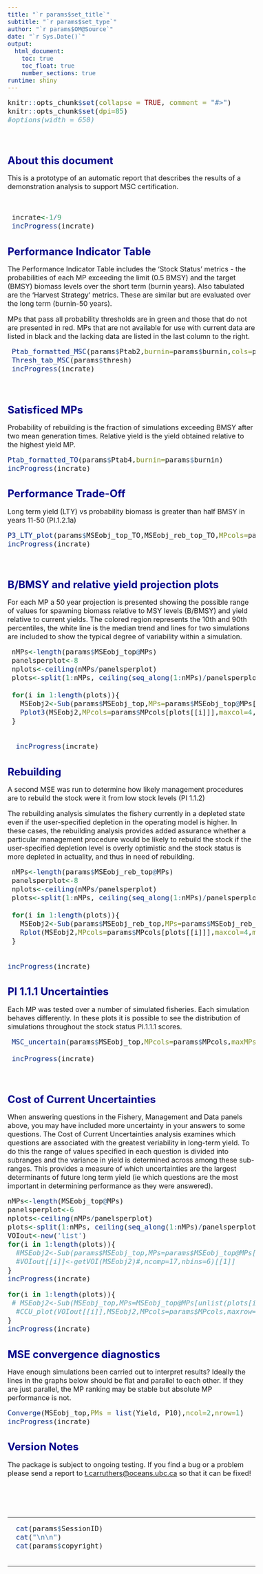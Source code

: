 ```yaml
---
title: "`r params$set_title`"
subtitle: "`r params$set_type`"
author: "`r params$OM@Source`"
date: "`r Sys.Date()`"
output: 
  html_document:
    toc: true
    toc_float: true
    number_sections: true    
runtime: shiny   
---
```



<style type="text/css">

body{ /* Normal  */
   font-size: 16px;
}
td {  /* Table  */
   font-size: 16px;
}
title { /* title */
 font-size: 26px;
}
h1 { /* Header 1 */
 font-size: 24px;
 color: DarkBlue;
}
h2 { /* Header 2 */
 font-size: 21px;
 color: DarkBlue;
}
h3 { /* Header 3 */
 font-size: 19px;
 color: DarkBlue;
}
code.r{ /* Code block */
  font-size: 16px;
}
pre { /* Code block */
  font-size: 16px
}
</style>




```r
knitr::opts_chunk$set(collapse = TRUE, comment = "#>")
knitr::opts_chunk$set(dpi=85)
#options(width = 650)
```

<br>


# About this document

This is a prototype of an automatic report that describes the results of a demonstration analysis to support MSC certification. 

<br>

```r

 incrate<-1/9
 incProgress(incrate)

```
 

# Performance Indicator Table

The Performance Indicator Table includes the 'Stock Status' metrics - the probabilities of each MP exceeding the limit (0.5 BMSY) and the target (BMSY) biomass levels over the short term (burnin years). Also tabulated are the 'Harvest Strategy' metrics. These are similar but are evaluated over the long term (burnin-50 years).

MPs that pass all probability thresholds are in green and those that do not are presented in red.  MPs that are  not available for use with current data are listed in black and the lacking data are listed in the last column to the right. 

```r

 Ptab_formatted_MSC(params$Ptab2,burnin=params$burnin,cols=params$MPcols,thresh=params$thresh)
 Thresh_tab_MSC(params$thresh)
 incProgress(incrate)

```

<br>

# Satisficed MPs

Probability of rebuilding is the fraction of simulations exceeding BMSY after two mean generation times. Relative yield is the yield obtained relative to the highest yield MP. 

```r
Ptab_formatted_TO(params$Ptab4,burnin=params$burnin)
incProgress(incrate)

```


# Performance Trade-Off 

Long term yield (LTY) vs probability biomass is greater than half BMSY in years 11-50 (PI.1.2.1a)

```r
P3_LTY_plot(params$MSEobj_top_TO,MSEobj_reb_top_TO,MPcols=params$MPcols)
incProgress(incrate)
```

<br>


# B/BMSY and relative yield projection plots

For each MP a 50 year projection is presented showing the possible range of values for spawning biomass relative to MSY levels (B/BMSY) and yield relative to current yields. The colored region represents the 10th and 90th percentiles, the white line is the median trend and lines for two simulations are included to show the typical degree of variability within a simulation. 


```r
 
 nMPs<-length(params$MSEobj_top@MPs)
 panelsperplot<-8
 nplots<-ceiling(nMPs/panelsperplot)
 plots<-split(1:nMPs, ceiling(seq_along(1:nMPs)/panelsperplot))
 
 for(i in 1:length(plots)){
   MSEobj2<-Sub(params$MSEobj_top,MPs=params$MSEobj_top@MPs[unlist(plots[i])])
   Pplot3(MSEobj2,MPcols=params$MPcols[plots[[i]]],maxcol=4,maxrow=4)
 }

 
  incProgress(incrate)
```

# Rebuilding 

A second MSE was run to determine how likely management procedures are to rebuild the stock were it from low stock levels (PI 1.1.2)

The rebuilding analysis simulates the fishery currently in a depleted state even if the user-specified depletion in the operating model is higher.  In these cases, the rebuilding analysis provides added assurance whether a particular management procedure would be likely to rebuild the stock if the user-specified depletion level is overly optimistic and the stock status is more depleted in actuality, and thus in need of rebuilding.

```r
 
 nMPs<-length(params$MSEobj_reb_top@MPs)
 panelsperplot<-8
 nplots<-ceiling(nMPs/panelsperplot)
 plots<-split(1:nMPs, ceiling(seq_along(1:nMPs)/panelsperplot))
 
 for(i in 1:length(plots)){
   MSEobj2<-Sub(params$MSEobj_reb_top,MPs=params$MSEobj_reb_top@MPs[unlist(plots[i])])
   Rplot(MSEobj2,MPcols=params$MPcols[plots[[i]]],maxcol=4,maxrow=4)
 }

 
incProgress(incrate)
```


# PI 1.1.1 Uncertainties 

Each MP was tested over a number of simulated fisheries. Each simulation behaves differently. In these plots it is possible to see the distribution of simulations throughout the stock status PI.1.1.1 scores. 


```r
 
 MSC_uncertain(params$MSEobj_top,MPcols=params$MPcols,maxMPs=params$MSEobj_top@nMPs, LTL=F,inc_thresh = F,burnin=params$burnin)

 incProgress(incrate)

```


<br>

# Cost of Current Uncertainties

When answering questions in the Fishery, Management and Data panels above, you may have included more uncertainty in your answers to some questions. The Cost of Current Uncertainties analysis examines which questions are associated with the greatest veriability in long-term yield. To do this the range of values specified in each question is divided into subranges and the variance in yield is determined across among these sub-ranges. This provides a measure of which uncertainties are the largest determinants of future long term yield (ie which questions are the most important in determining performance as they were answered). 


```r
nMPs<-length(MSEobj_top@MPs)
panelsperplot<-6
nplots<-ceiling(nMPs/panelsperplot)
plots<-split(1:nMPs, ceiling(seq_along(1:nMPs)/panelsperplot))
VOIout<-new('list')
for(i in 1:length(plots)){
  #MSEobj2<-Sub(params$MSEobj_top,MPs=params$MSEobj_top@MPs[unlist(plots[i])])
  #VOIout[[i]]<-getVOI(MSEobj2)#,ncomp=17,nbins=6)[[1]]
}
incProgress(incrate)
```



```r


for(i in 1:length(plots)){
 # MSEobj2<-Sub(MSEobj_top,MPs=MSEobj_top@MPs[unlist(plots[i])])
  #CCU_plot(VOIout[[i]],MSEobj2,MPcols=params$MPcols,maxrow=2)
}
incProgress(incrate)

```


# MSE convergence diagnostics

Have enough simulations been carried out to interpret results? Ideally the lines in the graphs below should be flat and parallel to each other. If they are just parallel, the MP ranking may be stable but absolute MP performance is not.


```r

Converge(MSEobj_top,PMs = list(Yield, P10),ncol=2,nrow=1)
incProgress(incrate)

```



# Version Notes

The package is subject to ongoing testing. If you find a bug or a problem please send a report to <t.carruthers@oceans.ubc.ca> so that it can be fixed!  

<br clear="both"/>
<br clear="both"/>
<br clear="both"/>

<hr />
```r

  
  cat(params$SessionID)
  cat("\n\n")
  cat(params$copyright)
 

```
<hr />
